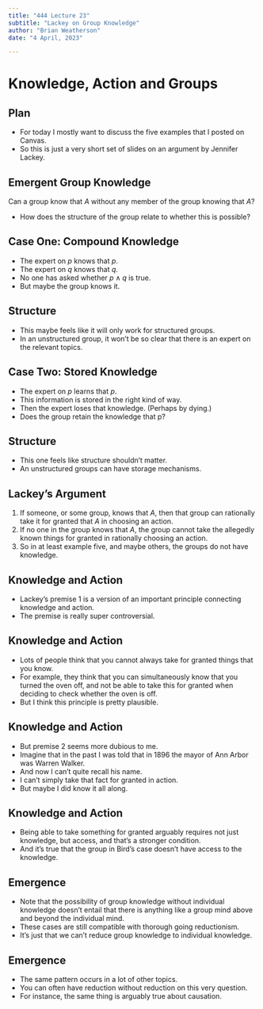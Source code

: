 ```yaml
---
title: "444 Lecture 23"
subtitle: "Lackey on Group Knowledge"
author: "Brian Weatherson"
date: "4 April, 2023"

---
```


# Knowledge, Action and Groups

## Plan

- For today I mostly want to discuss the five examples that I posted on Canvas.
- So this is just a very short set of slides on an argument by Jennifer Lackey.

## Emergent Group Knowledge

Can a group know that $A$ without any member of the group knowing that $A$? \pause

- How does the structure of the group relate to whether this is possible?

## Case One: Compound Knowledge

- The expert on $p$ knows that $p$.
- The expert on $q$ knows that $q$.
- No one has asked whether $p \wedge q$ is true.
- But maybe the group knows it.

## Structure

- This maybe feels like it will only work for structured groups.
- In an unstructured group, it won't be so clear that there is an expert on the relevant topics.

## Case Two: Stored Knowledge

- The expert on $p$ learns that $p$.
- This information is stored in the right kind of way.
- Then the expert loses that knowledge. (Perhaps by dying.)
- Does the group retain the knowledge that p?

## Structure

- This one feels like structure shouldn't matter.
- An unstructured groups can have storage mechanisms.

## Lackey's Argument

1. If someone, or some group, knows that $A$, then that group can rationally take it for granted that $A$ in choosing an action.
2. If no one in the group knows that $A$, the group cannot take the allegedly known things for granted in rationally choosing an action.
3. So in at least example five, and maybe others, the groups do not have knowledge.

## Knowledge and Action

- Lackey's premise 1 is a version of an important principle connecting knowledge and action.
- The premise is really super controversial.

## Knowledge and Action

- Lots of people think that you cannot always take for granted things that you know.
- For example, they think that you can simultaneously know that you turned the oven off, and not be able to take this for granted when deciding to check whether the oven is off.
- But I think this principle is pretty plausible.

## Knowledge and Action

- But premise 2 seems more dubious to me.
- Imagine that in the past I was told that in 1896 the mayor of Ann Arbor was Warren Walker.
- And now I can't quite recall his name.
- I can't simply take that fact for granted in action.
- But maybe I did know it all along.

## Knowledge and Action

- Being able to take something for granted arguably requires not just knowledge, but access, and that's a stronger condition.
- And it's true that the group in Bird's case doesn't have access to the knowledge.

## Emergence

- Note that the possibility of group knowledge without individual knowledge doesn't entail that there is anything like a group mind above and beyond the individual mind.
- These cases are still compatible with thorough going reductionism.
- It's just that we can't reduce group knowledge to individual knowledge.

## Emergence

- The same pattern occurs in a lot of other topics.
- You can often have reduction without reduction on this very question.
- For instance, the same thing is arguably true about causation.
